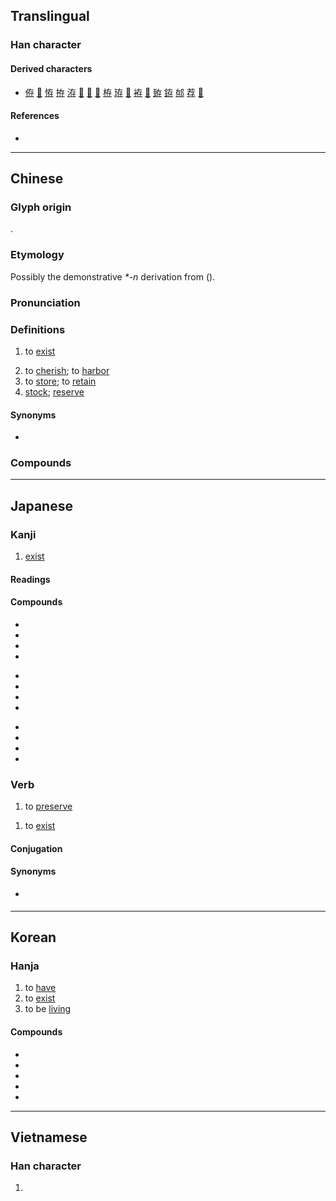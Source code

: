 {{also|仔}}
{{character info}}
==Translingual==
{{stroke order|strokes=6}}

===Han character===
{{Han char|rn=39|rad=子|as=03|sn=6|four=40247|canj=KLND|ids=⿸𠂇⿰丨子}}

====Derived characters====
* [[侟]] [[𠱜]] [[𢙨]] [[拵]] [[洊]] [[𤞐]] [[𨒸]] [[𣆱]] [[栫]] [[珔]] [[𦛊]] [[袸]] [[𧋃]] [[臶]] [[銌]] [[𨚲]] [[荐]] [[𤶐]]

====References====
* {{Han ref|kx=0278.020|dkj=06943|dj=0545.080|hdz=21009.070|uh=5B58|ud=23384|bh=A673|bd=42611}}

----

==Chinese==
{{zh-forms}}

===Glyph origin===
{{Han etym}}
{{Han compound|才|子|c1=p|c2=s|ls=psc}}.

===Etymology===
Possibly the demonstrative ''*-n'' derivation from {{och-l|在|id=1}} ({{zh-ref|Schuessler, 2007}}).

===Pronunciation===
{{zh-pron
|m=cún
|m-s=en2/cun2
|ma=Zh-cún.ogg
|c=cyun4
|g=cun2
|h=pfs=chhùn/sùn;gd=cun2
|j=cung1
|mb=cǒ̤ng
|md=còng
|mn=chûn
|mn-t=cung5
|w=3zen
|x=zen2
|mc=y
|oc=y
|cat=
}}

===Definitions===
{{zh-hanzi}}

# {{lb|zh|literary}} to [[exist]]
# to [[cherish]]; to [[harbor]]
# to [[store]]; to [[retain]]
# [[stock]]; [[reserve]]

====Synonyms====
* {{s|to exist}}
{{zh-syn-saurus|存在}}

===Compounds===
{{zh-der|一息尚存|一滴無存|下存|不存|不存不濟|不存大體|不存濟|並存|並存不悖|主敬存誠|久有存心|亡人自存|人存政舉|依存|保存|倖存|傳真存轉|儲存|儲存單位|儲蓄存款|共存|典範長存|分隸偶存|勢不兩存|去偽存真|去蕪存菁|名存實亡|和平共存|圖存|在此存照|外匯存底|外幣存款|存亡|存亡未卜|存亡絕續|存亡繼絕|存候|存勞|存包處|存問|存單|存在|存在主義|存坐|存執|存存|存孤|存宿|存底|存廢|存心|存恤|存慰|存戶|存摺|存撫|存放|存查|存根|存案|存檔|存欄|存款|存沒|存活|存活率|存濟|存照|存留|存疑|存省|存眷|存神|存視|存稿|存續|存而不論|存記|存證信函|存貨|存身|存量|存錄|存錢|存食|存養|安存|定存|定期存款|寄存|封存|屍骨無存|巋然獨存|庫存|心存不軌|心存魏闕|思存|惠存|意存筆先|推亡固存|提存|撫存|救亡圖存|李存勗|死生存亡|殘存|殷文存|永存|永存不朽|求同存異|治亂存亡|活存|活期存款|浩氣長存|溫存|滾存|無存濟|片瓦無存|片甲不存|片甲無存|猶存|現存|生存|生存空間|生存競爭|生死存亡|留存|百不存一|百無一存|盤存|目擊道存|碩果僅存|票據存款|禮存寧儉|積存|立此存照|結存|綜合存款|繼絕存亡|聚落保存|興廢存亡|舍生存義|苟存|若存若亡|蕩然無存|貯存|軟語溫存|進退存亡|過化存神|適者生存|長存|閑邪存誠|難存濟|零存整付|零庫存|霽範永存|養性存身|餘存|餘悸猶存|黃金存摺|默存|齒亡舌存|齒弊舌存|存古}}

{{zh-cat|Elementary}}

----

==Japanese==

===Kanji===
{{ja-kanji|grade=6|rs=子03}}

# [[exist]]

====Readings====
{{ja-readings
|goon=ぞん
|kanon=そん
|kun=あ-る, たも-つ, と-う, ながら-える
}}

====Compounds====
{{top3}}
* {{ja-r|保%存|ほ%ぞん|[[preservation]]}}
* {{ja-r|存%続|そん%ぞく|[[duration]]}}
* {{ja-r|依%存|い%ぞん|[[depend]]}}
* {{ja-r|依%存%症|い%ぞん%しょう|[[addiction]]}}
{{mid3}}
* {{ja-r|現%存|げん%ぞん|[[existence]]}}
* {{ja-r|共%存|きょう%ぞん|[[coexistence]]}}
* {{ja-r|生%存|せい%ぞん|[[living]], [[life]]}}
* {{ja-r|生%存%権|せい%ぞん%けん|[[right]] to [[life]]}}
{{mid3}}
* {{ja-r|残%存|ざん%ぞん|[[survival]]}}
* {{ja-r|存%立|そん%りつ|[[existence]]}}
* {{ja-r|存%否|そん%ぴ|[[existence]] or [[nonexistence]]}}
* {{ja-r|存%心|ぞん%しん|[[inner]] [[thoughts]]}}
{{bottom}}

===Verb===
{{ja-kanjitab|そん|yomi=o}}
{{ja-verb-suru|そん|tr=trans}}

# {{lb|ja|transitive}} to [[preserve]]

{{ja-verb-suru|そん|tr=intrans}}
# {{lb|ja|intransitive}} to [[exist]]

====Conjugation====
{{ja-suru|そん}}

====Synonyms====
* {{sense|to exist}} {{ja-r|[[存在]]する|そんざい する}}

----

==Korean==

===Hanja===
{{ko-hanja|존}}

# to [[have]]
# to [[exist]]
# to be [[living]]

====Compounds====
* {{ko-l|존재|存在|existence}}
* {{ko-l|기존|旣存|existing}}
* {{ko-l|의존|依存|dependence}}
* {{ko-l|보존|保存|preservation}}
* {{ko-l|생존|生存|survival}}

----

==Vietnamese==

===Han character===
{{vi-readings|readings=tồn,dòn,sòn,ròn,tòn|rs=子03}}

# {{rfdef|vi|sort=子03}}